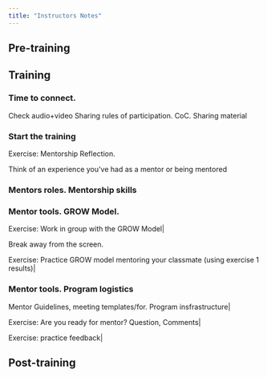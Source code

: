 ```yaml
---
title: "Instructors Notes"
---
```


## Pre-training


## Training

### Time to connect. 
Check audio+video 
Sharing rules of participation. CoC. Sharing material 

### Start the training

Exercise: Mentorship Reflection.

Think of an experience you've had as a mentor or being mentored 

### Mentors roles. Mentorship skills 


### Mentor tools. GROW Model.         

Exercise: Work in group with the GROW Model|

Break away from the screen. 

Exercise: Practice GROW model mentoring your classmate (using exercise 1 results)|

### Mentor tools. Program logistics 

Mentor Guidelines, meeting templates/for. Program insfrastructure|

Exercise: Are you ready for mentor? Question, Comments|

Exercise: practice feedback|

## Post-training
